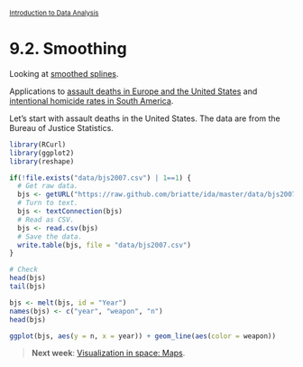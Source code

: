<style>@import url(style.css);</style>
<small>[Introduction to Data Analysis](index.html)</small>

# 9.2. Smoothing

Looking at [smoothed splines](http://www.johnmarquess.com/?p=111).

Applications to [assault deaths in Europe and the United States](https://github.com/kjhealy/assault-deaths/blob/master/assault-2010.r) and [intentional homicide rates in South America](http://www.quantumforest.com/2012/02/revisiting-homicide-rates/).

Let's start with assault deaths in the United States. The data are from the Bureau of Justice Statistics.

```r
library(RCurl)
library(ggplot2)
library(reshape)

if(!file.exists("data/bjs2007.csv") | 1==1) {
  # Get raw data.
  bjs <- getURL("https://raw.github.com/briatte/ida/master/data/bjs2007.csv")
  # Turn to text.
  bjs <- textConnection(bjs)
  # Read as CSV.
  bjs <- read.csv(bjs)
  # Save the data.
  write.table(bjs, file = "data/bjs2007.csv")
}

# Check 
head(bjs)
tail(bjs)
```

```r
bjs <- melt(bjs, id = "Year")
names(bjs) <- c("year", "weapon", "n")
head(bjs)

ggplot(bjs, aes(y = n, x = year)) + geom_line(aes(color = weapon))
```

> __Next week__: [Visualization in space: Maps](100_maps.html).
